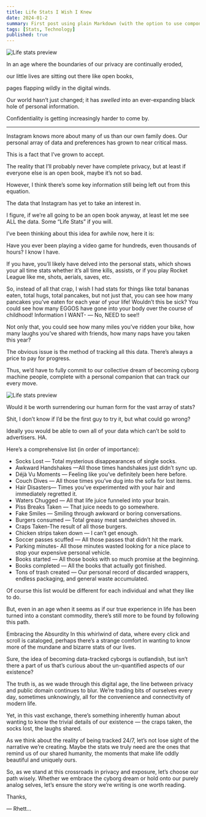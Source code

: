 ```yaml
---
title: Life Stats I Wish I Knew
date: 2024-01-2
summary: First post using plain Markdown (with the option to use components).
tags: [Stats, Technology]
published: true
---
```


![Life stats preview](/post-images/lifestats.png)

In an age where the boundaries of our privacy are continually eroded,

our little lives are sitting out there like open books,

pages flapping wildly in the digital winds.

Our world hasn’t just changed; it has *swelled* into an ever-expanding black hole of personal information.

Confidentiality is getting increasingly harder to come by.

-----------

Instagram knows more about many of us than our own family does. Our personal array of data and preferences has grown to near critical mass.

This is a fact that I’ve grown to accept.

The reality that I’ll probably never have complete privacy, but at least if everyone else is an open book, maybe it’s not so bad.

However, I think there’s some key information still being left out from this equation.

The data that Instagram has yet to take an interest in.

I figure, if we’re all going to be an open book anyway, at least let me see ALL the data. Some “Life Stats” if you will.

I’ve been thinking about this idea for awhile now, here it is:

Have you ever been playing a video game for hundreds, even thousands of hours? I know I have.

If you have, you’ll likely have delved into the personal stats, which shows your all time stats whether it’s all time kills, assists, or if you play Rocket League like me, shots, aerials, saves, etc.

So, instead of all that crap, I wish I had stats for things like total bananas eaten, total hugs, total pancakes, but not just that, you can see how many pancakes you’ve eaten for each year of your life! Wouldn’t this be sick? You could see how many EGGOS have gone into your body over the course of childhood! Information I WANT- — No, NEED to see!!

Not only that, you could see how many miles you’ve ridden your bike, how many laughs you’ve shared with friends, how many naps have you taken this year?

The obvious issue is the method of tracking all this data. There’s always a price to pay for progress.

Thus, we’d have to fully commit to our collective dream of becoming cyborg machine people, complete with a personal companion that can track our every move.

![Life stats preview](/post-images/lifestats2.png)

Would it be worth surrendering our human form for the vast array of stats?

Shit, I don’t know if I’d be the first guy to try it, but what could go wrong?

Ideally you would be able to own all of your data which can’t be sold to advertisers. HA.

Here’s a comprehensive list (in order of importance):

+ Socks Lost — Total mysterious disappearances of single socks.
+ Awkward Handshakes —All those times handshakes just didn’t sync up.
+ Déjà Vu Moments — Feeling like you’ve definitely been here before.
+ Couch Dives — All those times you’ve dug into the sofa for lost items.
+ Hair Disasters— Times you’ve experimented with your hair and immediately regretted it.
+ Waters Chugged — All that life juice funneled into your brain.
+ Piss Breaks Taken — That juice needs to go somewhere.
+ Fake Smiles — Smiling through awkward or boring conversations.
+ Burgers consumed — Total greasy meat sandwiches shoved in.
+ Craps Taken-The result of all those burgers.
+ Chicken strips taken down — I can’t get enough.
+ Soccer passes scuffed — All those passes that didn’t hit the mark.
+ Parking minutes- All those minutes wasted looking for a nice place to stop your expensive personal vehicle.
+ Books started — All those books with so much promise at the beginning.
+ Books completed — All the books that actually got finished.
+ Tons of trash created — Our personal record of discarded wrappers, endless packaging, and general waste accumulated.

Of course this list would be different for each individual and what they like to do.

But, even in an age when it seems as if our true experience in life has been turned into a constant commodity, there’s still more to be found by following this path.

Embracing the Absurdity
In this whirlwind of data, where every click and scroll is cataloged, perhaps there’s a strange comfort in wanting to know more of the mundane and bizarre stats of our lives.

Sure, the idea of becoming data-tracked cyborgs is outlandish, but isn’t there a part of us that’s curious about the un-quantified aspects of our existence?

The truth is, as we wade through this digital age, the line between privacy and public domain continues to blur. We’re trading bits of ourselves every day, sometimes unknowingly, all for the convenience and connectivity of modern life.

Yet, in this vast exchange, there’s something inherently human about wanting to know the trivial details of our existence — the craps taken, the socks lost, the laughs shared.

As we think about the reality of being tracked 24/7, let’s not lose sight of the narrative we’re creating. Maybe the stats we truly need are the ones that remind us of our shared humanity, the moments that make life oddly beautiful and uniquely ours.

So, as we stand at this crossroads in privacy and exposure, let’s choose our path wisely. Whether we embrace the cyborg dream or hold onto our purely analog selves, let’s ensure the story we’re writing is one worth reading.

Thanks,

— Rhett…